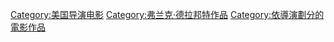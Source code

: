 {{cat main|法兰克·戴伦邦特}}

{{DEFAULTSORT:Darabont, Frank}}
[[Category:美国导演电影|Category:美国导演电影]]
[[Category:弗兰克·德拉邦特作品|Category:弗兰克·德拉邦特作品]]
[[Category:依導演劃分的電影作品|Category:依導演劃分的電影作品]]
